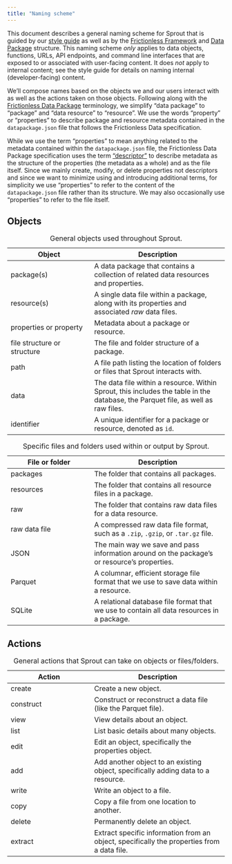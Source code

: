 ```yaml
---
title: "Naming scheme"
---
```


This document describes a general naming scheme for Sprout that is
guided by our [style guide](https://design.seedcase-project.org/style/)
as well as by the [Frictionless
Framework](https://v4.framework.frictionlessdata.io/) and [Data
Package](https://datapackage.org/) structure. This naming scheme *only*
applies to data objects, functions, URLs, API endpoints, and command
line interfaces that are exposed to or associated with user-facing
content. It does *not* apply to internal content; see the style guide
for details on naming internal (developer-facing) content.

We'll compose names based on the objects we and our users interact with
as well as the actions taken on those objects. Following along with the
[Frictionless Data Package](https://datapackage.org/) terminology, we
simplify "data package" to "package" and "data resource" to "resource".
We use the words "property" or "properties" to describe package and
resource metadata contained in the `datapackage.json` file that follows
the Frictionless Data specification.

::: callout-important
While we use the term "properties" to mean anything related to the
metadata contained within the `datapackage.json` file, the Frictionless
Data Package specification uses the term
["descriptor"](https://datapackage.org/standard/glossary/#descriptor) to
describe metadata as the structure of the properties (the metadata as a
whole) and as the file itself. Since we mainly create, modify, or delete
properties not descriptors and since we want to minimize using and
introducing additional terms, for simplicity we use "properties" to refer to
the content of the `datapackage.json` file rather than its structure.
We may also occasionally use "properties" to refer to the file itself.
:::

## Objects

| Object | Description |
|----------------------------|--------------------------------------------|
| package(s) | A data package that contains a collection of related data resources and properties. |
| resource(s) | A single data file within a package, along with its properties and associated *raw* data files. |
| properties or property | Metadata about a package or resource. |
| file structure or structure | The file and folder structure of a package. |
| path | A file path listing the location of folders or files that Sprout interacts with. |
| data | The data file within a resource. Within Sprout, this includes the table in the database, the Parquet file, as well as raw files. |
| identifier | A unique identifier for a package or resource, denoted as `id`. |

: General objects used throughout Sprout.

| File or folder | Description |
|----------------------------|--------------------------------------------|
| packages | The folder that contains all packages. |
| resources | The folder that contains all resource files in a package. |
| raw | The folder that contains raw data files for a data resource. |
| raw data file | A compressed raw data file format, such as a `.zip`, `.gzip`, or `.tar.gz` file. |
| JSON | The main way we save and pass information around on the package's or resource's properties. |
| Parquet | A columnar, efficient storage file format that we use to save data within a resource. |
| SQLite | A relational database file format that we use to contain all data resources in a package. |

: Specific files and folders used within or output by Sprout.

## Actions

| Action | Description |
|----------------------------|--------------------------------------------|
| create | Create a new object. |
| construct | Construct or reconstruct a data file (like the Parquet file). |
| view | View details about an object. |
| list | List basic details about many objects. |
| edit | Edit an object, specifically the properties object. |
| add | Add another object to an existing object, specifically adding data to a resource. |
| write | Write an object to a file. |
| copy | Copy a file from one location to another. |
| delete | Permanently delete an object. |
| extract | Extract specific information from an object, specifically the properties from a data file. |

: General actions that Sprout can take on objects or files/folders.
